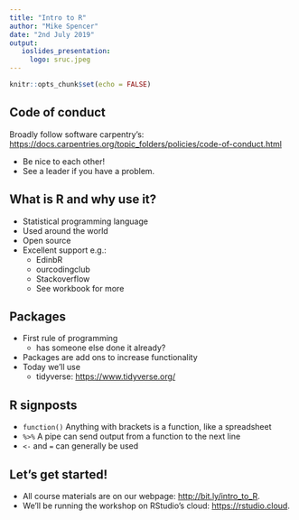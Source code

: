 ```yaml
---
title: "Intro to R"
author: "Mike Spencer"
date: "2nd July 2019"
output:
   ioslides_presentation:
     logo: sruc.jpeg
---
```


```r
knitr::opts_chunk$set(echo = FALSE)
```


## Code of conduct

Broadly follow software carpentry's: <https://docs.carpentries.org/topic_folders/policies/code-of-conduct.html>

- Be nice to each other!
- See a leader if you have a problem.


## What is R and why use it?

- Statistical programming language
- Used around the world
- Open source
- Excellent support e.g.:
    * EdinbR
    * ourcodingclub
    * Stackoverflow
    * See workbook for more


## Packages

- First rule of programming
    - has someone else done it already?
- Packages are add ons to increase functionality
- Today we'll use
    - tidyverse: <https://www.tidyverse.org/>


## R signposts

- `function()` Anything with brackets is a function, like a spreadsheet
- `%>%` A pipe can send output from a function to the next line
- `<-` and `=` can generally be used 


## Let's get started!

- All course materials are on our webpage: <http://bit.ly/intro_to_R>.
- We'll be running the workshop on RStudio's cloud: <https://rstudio.cloud>.
